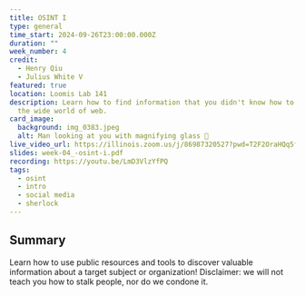 ```yaml
---
title: OSINT I
type: general
time_start: 2024-09-26T23:00:00.000Z
duration: ""
week_number: 4
credit:
  - Henry Qiu
  - Julius White V
featured: true
location: Loomis Lab 141
description: Learn how to find information that you didn't know how to find on
  the wide world of web.
card_image:
  background: img_0383.jpeg
  alt: Man looking at you with magnifying glass 🧐
live_video_url: https://illinois.zoom.us/j/86987320527?pwd=T2F2OraHQq5ff9VE9toZcvipZOx31K.1
slides: week-04_-osint-i.pdf
recording: https://youtu.be/LmD3VlzYfPQ
tags:
  - osint
  - intro
  - social media
  - sherlock
---
```

## Summary

Learn how to use public resources and tools to discover valuable information about a target subject or organization! Disclaimer: we will not teach you how to stalk people, nor do we condone it.